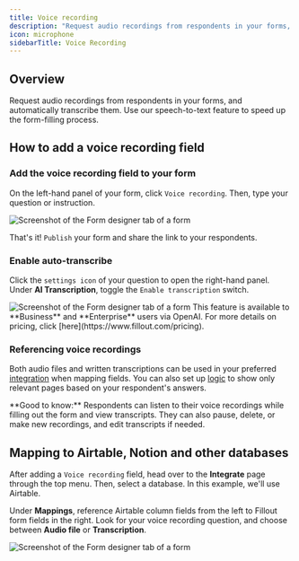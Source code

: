 ```yaml
---
title: Voice recording
description: "Request audio recordings from respondents in your forms, and automatically transcribe them. Use our speech-to-text feature to speed up the form-filling process."
icon: microphone
sidebarTitle: Voice Recording
---
```


## Overview

Request audio recordings from respondents in your forms, and automatically transcribe them. Use our speech-to-text feature to speed up the form-filling process.

## How to add a voice recording field

### Add the voice recording field to your form

On the left-hand panel of your form, click `Voice recording`. Then, type your question or instruction.

<Frame>
  <img src="/images/images/image-1.png" alt="Screenshot of the Form designer tab of a form" />
</Frame>

That's it! `Publish` your form and share the link to your respondents.

### Enable auto-transcribe

Click the `settings icon` of your question to open the right-hand panel. Under **AI Transcription**, toggle the `Enable transcription` switch.

<Frame>
  <img src="/images/images/image-2.png" alt="Screenshot of the Form designer tab of a form" />
</Frame>

<Note>
  This feature is available to **Business** and **Enterprise** users via OpenAI. For more details on pricing, click [here](https://www.fillout.com/pricing).
</Note>

### Referencing voice recordings

Both audio files and written transcriptions can be used in your preferred [integration](/help) when mapping fields. You can also set up [logic](/help/page-logic) to show only relevant pages based on your respondent's answers.


<Check>
  **Good to know:** Respondents can listen to their voice recordings while filling out the form and view transcripts. They can also pause, delete, or make new recordings, and edit transcripts if needed.
</Check>

## Mapping to Airtable, Notion and other databases

After adding a `Voice recording` field, head over to the **Integrate** page through the top menu. Then, select a database. In this example, we'll use Airtable.

Under **Mappings**, reference Airtable column fields from the left to Fillout form fields in the right. Look for your voice recording question, and choose between **Audio file** or **Transcription**.

<Frame>
  <img src="/images/images/image-3.png" alt="Screenshot of the Form designer tab of a form" />
</Frame>
